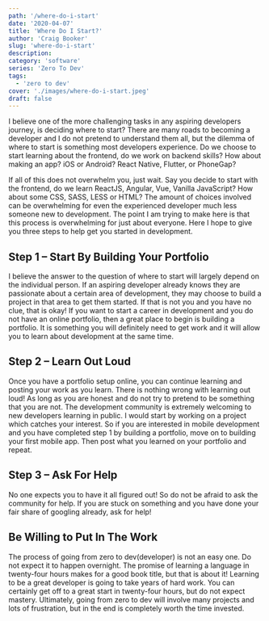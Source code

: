 ```yaml
---
path: '/where-do-i-start'
date: '2020-04-07'
title: 'Where Do I Start?'
author: 'Craig Booker'
slug: 'where-do-i-start'
description:
category: 'software'
series: 'Zero To Dev'
tags:
  - 'zero to dev'
cover: './images/where-do-i-start.jpeg'
draft: false
---
```


I believe one of the more challenging tasks in any aspiring developers journey, is deciding where to start? There are many roads to becoming a developer and I do not pretend to understand them all, but the dilemma of where to start is something most developers experience. Do we choose to start learning about the frontend, do we work on backend skills? How about making an app? iOS or Android? React Native, Flutter, or PhoneGap?

If all of this does not overwhelm you, just wait. Say you decide to start with the frontend, do we learn ReactJS, Angular, Vue, Vanilla JavaScript? How about some CSS, SASS, LESS or HTML? The amount of choices involved can be overwhelming for even the experienced developer much less someone new to development. The point I am trying to make here is that this process is overwhelming for just about everyone. Here I hope to give you three steps to help get you started in development.

## Step 1 – Start By Building Your Portfolio

I believe the answer to the question of where to start will largely depend on the individual person. If an aspiring developer already knows they are passionate about a certain area of development, they may choose to build a project in that area to get them started. If that is not you and you have no clue, that is okay! If you want to start a career in development and you do not have an online portfolio, then a great place to begin is building a portfolio. It is something you will definitely need to get work and it will allow you to learn about development at the same time.

## Step 2 – Learn Out Loud

Once you have a portfolio setup online, you can continue learning and posting your work as you learn. There is nothing wrong with learning out loud! As long as you are honest and do not try to pretend to be something that you are not. The development community is extremely welcoming to new developers learning in public. I would start by working on a project which catches your interest. So if you are interested in mobile development and you have completed step 1 by building a portfolio, move on to building your first mobile app. Then post what you learned on your portfolio and repeat.

## Step 3 – Ask For Help

No one expects you to have it all figured out! So do not be afraid to ask the community for help. If you are stuck on something and you have done your fair share of googling already, ask for help!

## Be Willing to Put In The Work

The process of going from zero to dev(developer) is not an easy one. Do not expect it to happen overnight. The promise of learning a language in twenty-four hours makes for a good book title, but that is about it! Learning to be a great developer is going to take years of hard work. You can certainly get off to a great start in twenty-four hours, but do not expect mastery. Ultimately, going from zero to dev will involve many projects and lots of frustration, but in the end is completely worth the time invested.
